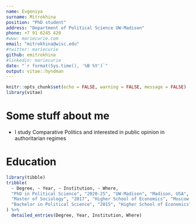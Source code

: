 ```yaml
---
name: Evgeniya
surname: Mitrokhina
position: "PhD student"
address: "Department of Political Science UW-Madison"
phone: +7 91 6245 420
#www: mariecurie.com
email: "mitrokhina@wisc.edu"
#twitter: mariecurie
github: emitrokhina
#linkedin: mariecurie
date: "`r format(Sys.time(), '%B %Y')`"
output: vitae::hyndman
---
```


```r
knitr::opts_chunk$set(echo = FALSE, warning = FALSE, message = FALSE)
library(vitae)
```

# Some stuff about me

 * I study Comparative Politics and interested in public opinion in authoritarian regimes

# Education

```r
library(tibble)
tribble(
  ~ Degree, ~ Year, ~ Institution, ~ Where,
  "PhD in Political Science", "2020-25", "UW-Madison", "Madison, USA",
  "Master of Sociology", "2017", "Higher School of Economics", "Moscow, Russia",
  "Bachelor in Political Science", "2015", "Higher School of Economics", "Moscow, Russia"
) %>% 
  detailed_entries(Degree, Year, Institution, Where)
```


